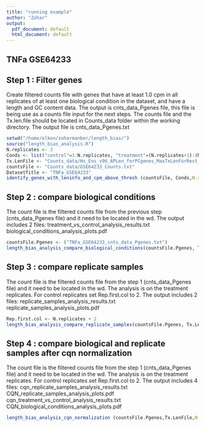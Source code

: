 ```yaml
---
title: "running example"
author: "Zohar"
output:
  pdf_document: default
  html_document: default
---
```


## TNFa GSE64233


## Step 1 : Filter genes
Create filtered counts file with genes that have at least 1.0 cpm in all replicates of at least one biological condition in the dataset, and have a length and GC content data.
The output is cnts_data_Pgenes file, this file is being use as a counts file input for the next steps.
The counts file and the Tx.len.file should be located in Counts_data folder within the working directory.
The output file is cnts_data_Pgenes.txt


```r
setwd("/home/elkon/zoharmanber/length_bias/")
source("length_bias_analysis.R")
N.replicates <- 3
Conds <- list("control"=1:N.replicates, "treatment"=(N.replicates+1):(N.replicates*2))
Tx.LenFile <- "Counts_data/Hs_Ens_v96_APLen_forPCgenes_MaxTxLenForRest_plus_GCcontent.txt";
countsFile <- "Counts_data/GSE64233_Counts.txt"
DatasetTitle <- "TNFa_GSE64233"
identify_genes_with_leninfo_and_cpm_above_thresh (countsFile, Conds,N.samples.cutoff=N.replicates, CPM.CUTOFF=1.0, Tx.LenFile, DatasetTitle=DatasetTitle) 
```

## Step 2 : compare biological conditions
The count file is the filtered counts file from the previous step (cnts_data_Pgenes file) and it need to be located in the wd.
The output includes 2 files:
treatment_vs_control_analysis_results.txt
biological_conditions_analysis_plots.pdf

```r
countsFile.Pgenes <- ("TNFa_GSE64233_cnts_data_Pgenes.txt")
length_bias_analysis_compare_biological_conditions(countsFile.Pgenes, Tx.LenFile, DatasetTitle=DatasetTitle, X.lim=c(8, 15), Y.lim=c(-2,2)) 
```
## Step 3 : compare replicate samples 
The count file is the filtered counts file from the step 1 (cnts_data_Pgenes file) and it need to be located in the wd.
The analysis is on the treatment replicates. For control replicates set Rep.first.col to 2.
The output includes 2 files:
replicate_samples_analysis_results.txt
replicate_samples_analysis_plots.pdf

```r
Rep.first.col <- N.replicates + 2
length_bias_analysis_compare_replicate_samples(countsFile.Pgenes, Tx.LenFile,N.replicates=N.replicates, DatasetTitle=DatasetTitle, Rep.first.col=Rep.first.col, X.lim=c(8, 15), Y.lim=c(-3,3)) 
```
## Step 4 : compare biological and replicate samples after cqn normalization
The count file is the filtered counts file from the step 1 (cnts_data_Pgenes file) and it need to be located in the wd.
The analysis is on the treatment replicates. For control replicates set Rep.first.col to 2.
The output includes 4 files:
cqn_replicate_samples_analysis_results.txt
CQN_replicate_samples_analysis_plots.pdf
cqn_treatment_vs_control_analysis_results.txt
CQN_biological_conditions_analysis_plots.pdf

```r

length_bias_analysis_cqn_normalization (countsFile.Pgenes,Tx.LenFile,N.replicates=N.replicates, DatasetTitle=DatasetTitle, Rep.first.col=Rep.first.col, X.lim=c(8, 15), Y.lim=c(-4,4)) 

```